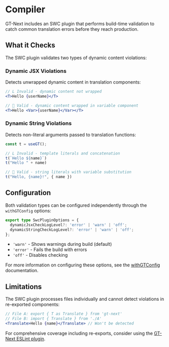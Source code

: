 # Compiler

GT-Next includes an SWC plugin that performs build-time validation to catch common translation errors before they reach production.

## What it Checks

The SWC plugin validates two types of dynamic content violations:

### Dynamic JSX Violations
Detects unwrapped dynamic content in translation components:

```jsx
// L Invalid - dynamic content not wrapped
<T>Hello {userName}</T>

//  Valid - dynamic content wrapped in variable component  
<T>Hello <Var>{userName}</Var></T>
```

### Dynamic String Violations
Detects non-literal arguments passed to translation functions:

```jsx
const t = useGT();

// L Invalid - template literals and concatenation
t(`Hello ${name}`)
t("Hello " + name)

//  Valid - string literals with variable substitution
t("Hello, {name}!", { name })
```

## Configuration

Both validation types can be configured independently through the `withGTConfig` options:

```typescript
export type SwcPluginOptions = {
  dynamicJsxCheckLogLevel?: 'error' | 'warn' | 'off';
  dynamicStringCheckLogLevel?: 'error' | 'warn' | 'off';
};
```

- `'warn'` - Shows warnings during build (default)
- `'error'` - Fails the build with errors  
- `'off'` - Disables checking

For more information on configuring these options, see the [withGTConfig](/docs/en/next/api/config/withGTConfig) documentation.

## Limitations

The SWC plugin processes files individually and cannot detect violations in re-exported components:

```jsx
// File A: export { T as Translate } from 'gt-next'
// File B: import { Translate } from './A'
<Translate>Hello {name}</Translate> // Won't be detected
```

For comprehensive coverage including re-exports, consider using the [GT-Next ESLint plugin](/docs/en/next/tools/eslint).